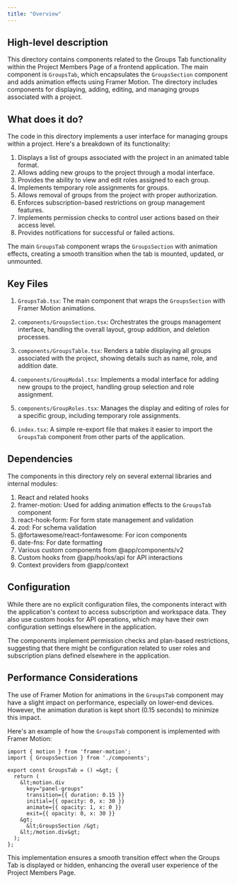 ```yaml
---
title: "Overview"
---
```


## High-level description

This directory contains components related to the Groups Tab functionality within the Project Members Page of a frontend application. The main component is `GroupsTab`, which encapsulates the `GroupsSection` component and adds animation effects using Framer Motion. The directory includes components for displaying, adding, editing, and managing groups associated with a project.

## What does it do?

The code in this directory implements a user interface for managing groups within a project. Here's a breakdown of its functionality:

1. Displays a list of groups associated with the project in an animated table format.
2. Allows adding new groups to the project through a modal interface.
3. Provides the ability to view and edit roles assigned to each group.
4. Implements temporary role assignments for groups.
5. Allows removal of groups from the project with proper authorization.
6. Enforces subscription-based restrictions on group management features.
7. Implements permission checks to control user actions based on their access level.
8. Provides notifications for successful or failed actions.

The main `GroupsTab` component wraps the `GroupsSection` with animation effects, creating a smooth transition when the tab is mounted, updated, or unmounted.

## Key Files

1. `GroupsTab.tsx`: The main component that wraps the `GroupsSection` with Framer Motion animations.

2. `components/GroupsSection.tsx`: Orchestrates the groups management interface, handling the overall layout, group addition, and deletion processes.

3. `components/GroupsTable.tsx`: Renders a table displaying all groups associated with the project, showing details such as name, role, and addition date.

4. `components/GroupModal.tsx`: Implements a modal interface for adding new groups to the project, handling group selection and role assignment.

5. `components/GroupRoles.tsx`: Manages the display and editing of roles for a specific group, including temporary role assignments.

6. `index.tsx`: A simple re-export file that makes it easier to import the `GroupsTab` component from other parts of the application.

## Dependencies

The components in this directory rely on several external libraries and internal modules:

1. React and related hooks
2. framer-motion: Used for adding animation effects to the `GroupsTab` component
3. react-hook-form: For form state management and validation
4. zod: For schema validation
5. @fortawesome/react-fontawesome: For icon components
6. date-fns: For date formatting
7. Various custom components from @app/components/v2
8. Custom hooks from @app/hooks/api for API interactions
9. Context providers from @app/context

## Configuration

While there are no explicit configuration files, the components interact with the application's context to access subscription and workspace data. They also use custom hooks for API operations, which may have their own configuration settings elsewhere in the application.

The components implement permission checks and plan-based restrictions, suggesting that there might be configuration related to user roles and subscription plans defined elsewhere in the application.

## Performance Considerations

The use of Framer Motion for animations in the `GroupsTab` component may have a slight impact on performance, especially on lower-end devices. However, the animation duration is kept short (0.15 seconds) to minimize this impact.

Here's an example of how the `GroupsTab` component is implemented with Framer Motion:

```tsx
import { motion } from 'framer-motion';
import { GroupsSection } from './components';

export const GroupsTab = () =&gt; {
  return (
    &lt;motion.div
      key="panel-groups"
      transition={{ duration: 0.15 }}
      initial={{ opacity: 0, x: 30 }}
      animate={{ opacity: 1, x: 0 }}
      exit={{ opacity: 0, x: 30 }}
    &gt;
      &lt;GroupsSection /&gt;
    &lt;/motion.div&gt;
  );
};
```

This implementation ensures a smooth transition effect when the Groups Tab is displayed or hidden, enhancing the overall user experience of the Project Members Page.